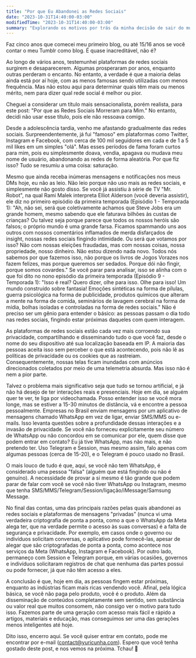 ```yaml
---
title: "Por que Eu Abandonei as Redes Sociais"
date: "2023-10-31T14:40:00-03:00"
modifiedTime: "2023-10-31T14:40:00-03:00"
summary: "Explorando os motivos por trás da minha decisão de sair do mundo das redes sociais e abraçar uma vida digital mais privada e independente."
---
```


Faz cinco anos que comecei meu primeiro blog, ou até 15/16 anos se você contar o meu Tumblr como blog. É quase inacreditável, não é?

Ao longo de vários anos, testemunhei plataformas de redes sociais surgirem e desaparecerem. Algumas prosperaram por anos, enquanto outras perderam o encanto. No entanto, a verdade é que a maioria delas ainda está por aí hoje, com as menos famosas sendo utilizadas com menos frequência. Mas não estou aqui para determinar quais têm mais ou menos mérito, nem para dizer qual rede social é melhor ou pior.

Cheguei a considerar um título mais sensacionalista, porém realista, para este post: "Por que as Redes Sociais Morreram para Mim." No entanto, decidi não usar esse título, pois ele não ressoava comigo.

Desde a adolescência tardia, venho me afastando gradualmente das redes sociais. Surpreendentemente, já fui "famoso" em plataformas como Twitter, Instagram e Facebook, com cerca de 100 mil seguidores em cada e de 1 a 5 mil likes em um simples "olá". Mas esses períodos de fama foram curtos para mim, pois eu simplesmente doava, vendia, apagava ou mudava meu nome de usuário, abandonando as redes de forma aleatória. Por que fiz isso? Tudo se resumiu a uma coisa: saturação.

Mesmo que ainda receba inúmeras mensagens e notificações nos meus DMs hoje, eu não as leio. Não leio porque não uso mais as redes sociais, e simplesmente não gosto disso. Se você já assistiu à série de TV "Mr. Robot", na qual Rami Malek interpreta Elliot Alderson (você deveria assistir), ele diz no primeiro episódio da primeira temporada (Episódio 1 - Temporada 1): "Ah, não sei, será que coletivamente achamos que Steve Jobs era um grande homem, mesmo sabendo que ele faturava bilhões às custas de crianças? Ou talvez seja porque parece que todos os nossos heróis são falsos; o próprio mundo é uma grande farsa. Ficamos spammando uns aos outros com nossos comentários inflamados de merda disfarçados de insight, nossas redes sociais fingindo intimidade. Ou será que votamos por isso? Não com nossas eleições fraudadas, mas com nossas coisas, nossa propriedade, nosso dinheiro. Não estou dizendo nada novo. Todos nós sabemos por que fazemos isso, não porque os livros de Jogos Vorazes nos fazem felizes, mas porque queremos ser sedados. Porque dói não fingir, porque somos covardes." Se você parar para analisar, isso se alinha com o que foi dito no nono episódio da primeira temporada (Episódio 9 - Temporada 1): "Isso é real? Quero dizer, olhe para isso. Olhe para isso! Um mundo construído sobre fantasia! Emoções sintéticas na forma de pílulas, guerra psicológica na forma de publicidade, produtos químicos que alteram a mente na forma de comida, seminários de lavagem cerebral na forma de mídia, bolhas isoladas e controladas na forma de redes sociais." Não é preciso ser um gênio para entender o básico: as pessoas passam o dia todo nas redes sociais, fingindo estar próximas daqueles com quem interagem.

As plataformas de redes sociais estão cada vez mais corroendo sua privacidade, compartilhando e disseminando tudo o que você faz, desde o nome do seu dispositivo até sua localização baseada em IP. A maioria das pessoas aceita isso sem perceber o que está acontecendo, pois não lê as políticas de privacidade ou os cookies que as rastreiam. Consequentemente, nossas telas ficam inundadas com anúncios direcionados coletados por meio de uma telemetria absurda. Mas isso não é nem a pior parte.

Talvez o problema mais significativo seja que tudo se tornou artificial, e já não há desejo de ter interações reais e presenciais. Hoje em dia, se alguém quer te ver, te liga por videochamada. Posso entender isso se você mora longe, mas se estiver a 15-30 minutos de distância, vá e encontre a pessoa pessoalmente. Empresas no Brasil enviam mensagens por um aplicativo de mensagens chamado WhatsApp em vez de ligar, enviar SMS/MMS ou e-mails. Isso levanta questões sobre a profundidade dessas interações e a invasão de privacidade. Se você não forneceu explicitamente seu número de WhatsApp ou não concordou em se comunicar por ele, quem disse que podem entrar em contato? Eu já tive WhatsApp, mas não mais, e não pretendo ter. Uso Telegram e Session, mas mesmo assim, falo apenas com algumas pessoas (cerca de 15-20), e o Telegram é pouco usado no Brasil.

O mais louco de tudo é que, aqui, se você não tem WhatsApp, é considerado uma pessoa "falsa" (alguém que está fingindo ou não é genuíno). A necessidade de provar a si mesmo é tão grande que podem parar de falar com você se você não tiver WhatsApp ou Instagram, mesmo que tenha SMS/MMS/Telegram/Session/ligação/iMessage/Samsung Message.

No final das contas, uma das principais razões pelas quais abandonei as redes sociais e plataformas de mensagens "privadas" (nunca vi uma verdadeira criptografia de ponta a ponta, como a que o WhatsApp da Meta alega ter, que na verdade permite o acesso às suas conversas) é a falta de segurança e privacidade. Por exemplo, em casos onde o governo ou indivíduos solicitam conversas, o aplicativo pode fornecê-las, apesar de alegar que são criptografadas de ponta a ponta, como acontece nos serviços da Meta (WhatsApp, Instagram e Facebook). Por outro lado, permaneço com Session e Telegram porque, em várias ocasiões, governos e indivíduos solicitaram registros de chat que nenhuma das partes possui ou pode fornecer, já que não têm acesso a eles.

A conclusão é que, hoje em dia, as pessoas fingem estar próximas, enquanto as indústrias ficam mais ricas vendendo você. Afinal, pela lógica básica, se você não paga pelo produto, você é o produto. Além da disseminação de conteúdos completamente sem sentido, sem substância ou valor real que muitos consomem, não consigo ver o motivo para tudo isso. Fazemos parte de uma geração com acesso mais fácil e rápido a artigos, materiais e educação, mas conseguimos ser uma das gerações menos inteligentes até hoje.

Dito isso, encerro aqui. Se você quiser entrar em contato, pode me encontrar por e-mail ([contact@yuricunha.com](mailto:contact@yuricunha.com)). Espero que você tenha gostado deste post, e nos vemos na próxima. Tchau! 👋
